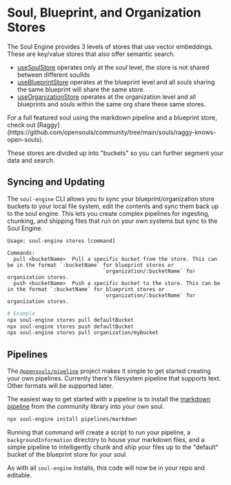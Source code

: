 
# Soul, Blueprint, and Organization Stores

The Soul Engine provides 3 levels of stores that use vector embeddings. These are key/value stores that also offer semantic search.

* [useSoulStore](./hooks/useSoulStore.mdx) operates only at the *soul* level, the store is not shared between different soulIds
* [useBlueprintStore](./hooks/useBlueprintStore.mdx) operates at the blueprint level and all souls sharing the same blueprint will share the same store.
* [useOrganizationStore](./hooks/useOrganizationStore.mdx) operates at the organization level and all blueprints and souls within the same org share these same stores.

<Callout type="info" emoji="ℹ️">
  For a full featured soul using the markdown pipeline and a blueprint store, check out [Raggy](https://github.com/opensouls/community/tree/main/souls/raggy-knows-open-souls).
</Callout>

These stores are divided up into "buckets" so you can further segment your data and search.

## Syncing and Updating

The `soul-engine` CLI allows you to sync your blueprint/organization store buckets to your local file system, edit the contents and sync them back up to the soul engine. This lets you create complex pipelines for ingesting, chunking, and shipping files that run on your own systems but sync to the Soul Engine.

```pre
Usage: soul-engine stores [command]

Commands:
  pull <bucketName>  Pull a specific bucket from the store. This can be in the format `:bucketName` for blueprint stores or
                               `organization/:bucketName` for organization stores.
  push <bucketName>  Push a specific bucket to the store. This can be in the format `:bucketName` for blueprint stores or
                               `organization/:bucketName` for organization stores.
```

```bash filename="examples.sh"
# Example
npx soul-engine stores pull defaultBucket
npx soul-engine stores push defaultBucket
npx soul-engine stores pull organization/myBucket
```

## Pipelines

The [`@opensouls/pipeline`](https://github.com/opensouls/soul-engine/tree/main/packages/pipeline) project makes it simple to get started creating your own pipelines. Currently there's filesystem pipeline that supports text. Other formats will be supported later.

The easiest way to get started with a pipeline is to install the [markdown pipeline](https://github.com/opensouls/community/tree/main/library/pipelines/markdown) from the community library into your own soul.

```bash
npx soul-engine install pipelines/markdown
```

Running that command will create a script to run your pipeline, a `backgroundInformation` directory to house your markdown files, and a simple pipeline to intelligently chunk and ship your files up to the "default" bucket of the blueprint store for your soul.

As with all `soul-engine` installs, this code will now be in your repo and editable.


